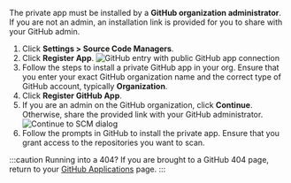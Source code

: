 The private app must be installed by a **GitHub organization administrator**. If you are not an admin, an installation link is provided for you to share with your GitHub admin.

1. Click **<i class="fa-solid fa-gear"></i> Settings > Source Code Managers**.
1. Click **Register App**.
![GitHub entry with public GitHub app connection](/img/scm-create-private-app.png)
1. Follow the steps to install a private GitHub app in your org. Ensure that you enter your exact GitHub organization name and the correct type of GitHub account, typically **Organization**.
1. Click **Register GitHub App**.
1. If you are an admin on the GitHub organization, click **Continue**. Otherwise, share the provided link with your GitHub administrator.
![Continue to SCM dialog](/img/scm-confirm-private-app.png#sm-width)
1. Follow the prompts in GitHub to install the private app. Ensure that you grant access to the repositories you want to scan.

:::caution Running into a 404?
If you are brought to a GitHub 404 page, return to your [<i class="fas fa-external-link fa-xs"></i> GitHub Applications](https://github.com/settings/installations) page.
:::
